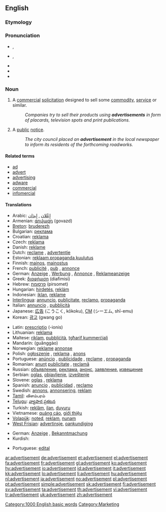 ==English==

===Etymology===
{{suffix|advertise|ment}}

===Pronunciation===
* {{a|UK}} {{IPA|/ədˈvɜːtɪsmənt/}}, {{SAMPA|/@d"v3:tIsm@nt/}}
* {{a|US}} {{IPA|/ˈædvɚˌtaɪzmənt/}}, {{SAMPA|/{"dv@`%taIzm@nt/}}
* {{audio|Advertisement.ogg|Audio (UK)}}
* {{audio|en-us-advertisement.ogg|Audio (US)}}
* {{hyphenation|ad|ver|tise|ment}}

===Noun===
{{wikipedia}}
{{en-noun}}

# A [[commercial]] [[solicitation]] designed to sell some [[commodity]], [[service]] or similar.
#: ''Companies try to sell their products using '''advertisements''' in form of placards, television spots and print publications.''
# A [[public]] [[notice]].
#: ''The city council placed an '''advertisement''' in the local newspaper to inform its residents of the forthcoming roadworks.''

====Related terms====
* [[ad]]
* [[advert]]
* [[advertising]]
* [[adware]]
* [[commercial]]
* [[infomercial]]

====Translations====
{{trans-top|commercial solicitation}}
* Arabic: [[إِعْلان]] , [[إِيذان]]
* Armenian: [[գովազդ]] (govazd)
* [[Breton]]: [[bruderezh]] {{m}}
* Bulgarian: [[реклама]] {{f}}
* Croatian: [[reklama]]
* Czech: [[reklama]] {{f}}
* Danish: [[reklame]]
* Dutch: [[reclame]] {{f}} {{m}}, [[advertentie]] {{f}}
* Estonian: [[reklaam]],[[propaganda]],[[kuulutus]]
* Finnish: [[mainos]], [[mainostus]]
* French: [[publicité]] {{f}}, [[pub]] {{f}}, [[annonce]] {{f}}
* German: [[Anzeige]] {{f}}, [[Werbung]] {{f}}, [[Annonce]] {{f}}, [[Reklameanzeige]] {{f}}
* Greek: [[διαφήμιση]] (diafimisi) {{f}}
* Hebrew: [[פרסומת]] (pirsomet) {{f}}
* Hungarian: [[hirdetés]], [[reklám]]
* Indonesian: [[iklan]], [[reklame]]
* [[Interlingua]]: [[annuncio]], [[publicitate]], [[reclamo]], [[propaganda]]
* Italian: [[annuncio]] {{m}}, [[pubblicità]] {{f}}
* Japanese: [[広告]] (こうこく, kōkoku), [[CM]] (シーエム, shī-emu)
* Korean: [[광고]] (gwang go)
{{trans-mid}}
* Latin: [[prescriptio]] {{f}} (-ionis)
* Lithuanian: [[reklama]]
* Maltese: [[riklam]], [[pubbliċità]], [[tgħarif kummerċjali]]
* Mandarin: {{zh-ts|廣告|广告}} (guǎnggào)
* Norwegian: [[reklame]] [[annonse]]
* Polish: [[ogłoszenie]] {{n}}, [[reklama]] {{f}}, [[anons]] {{m}}
* Portuguese: [[anúncio]] {{m}}, [[publicidade]] {{f}}, [[reclame]] {{m}}, [[propaganda]] {{f}}
* Romanian: [[anunţ]] {{n}} [[publicitate]] {{f}}, [[reclamă]] {{f}}
* Russian: [[объявление]], [[реклама]], [[анонс]], [[заявление]], [[извещение]]
* Serbian: [[oglas]], [[objavljenje]], [[izveštenje]]
* Slovene: [[oglas]] {{m}}, [[reklama]] {{f}}
* Spanish: [[anuncio]] {{m}},  [[publicidad]] {{f}}, [[reclamo]] {{m}}
* Swedish: [[annons]], [[annonsering]], [[reklam]]
* [[Tamil]]: விளம்பரம்
* [[Telugu]]: [[వ్యాపార ప్రకటన]]
* Turkish: [[reklâm]], [[ilan]], [[duyuru]]
* Vietnamese: [[quảng cáo]], [[giới thiệu]]
* [[Volapük]]: [[noted]], [[reklam]], [[nunam]]
* [[West Frisian]]: [[advertinsje]], [[oankundiging]]
{{trans-bottom}}

{{trans-top|public notice}}
* German: [[Anzeige]] {{f}}, [[Bekanntmachung]] {{f}}
* Kurdish: {{KUchar|[[بۆزانین]]}}
{{trans-mid}}
* Portuguese: [[edital]] {{m}}
{{trans-bottom}}

[[Category:1000 English basic words]]
[[Category:Marketing]]

[[ar:advertisement]]
[[de:advertisement]]
[[et:advertisement]]
[[el:advertisement]]
[[fa:advertisement]]
[[fr:advertisement]]
[[gl:advertisement]]
[[ko:advertisement]]
[[hy:advertisement]]
[[io:advertisement]]
[[id:advertisement]]
[[it:advertisement]]
[[kk:advertisement]]
[[lo:advertisement]]
[[li:advertisement]]
[[hu:advertisement]]
[[nl:advertisement]]
[[ja:advertisement]]
[[no:advertisement]]
[[pl:advertisement]]
[[pt:advertisement]]
[[simple:advertisement]]
[[sk:advertisement]]
[[fi:advertisement]]
[[sv:advertisement]]
[[ta:advertisement]]
[[th:advertisement]]
[[vi:advertisement]]
[[tr:advertisement]]
[[uk:advertisement]]
[[zh:advertisement]]